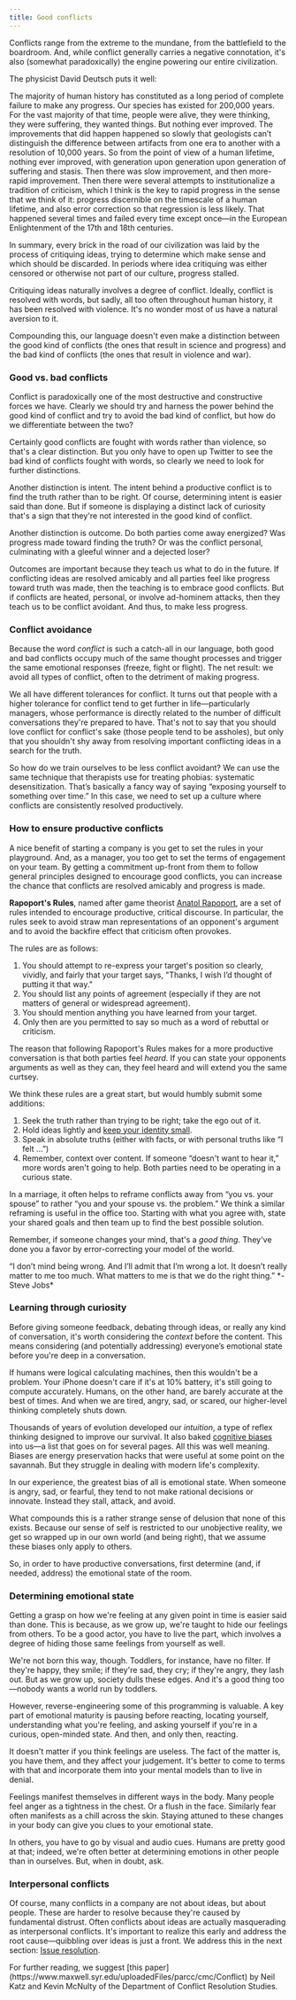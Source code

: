 ```yaml
---
title: Good conflicts
---
```



Conflicts range from the extreme to the mundane, from the battlefield to the boardroom. And, while conflict generally carries a negative connotation, it's also (somewhat paradoxically) the engine powering our entire civilization.

The physicist David Deutsch puts it well:

<Callout emoji="🗣">
The majority of human history has constituted as a long period of complete failure to make any progress. Our species has existed for 200,000 years. For the vast majority of that time, people were alive, they were thinking, they were suffering, they wanted things. But nothing ever improved. The improvements that did happen happened so slowly that geologists can’t distinguish the difference between artifacts from one era to another with a resolution of 10,000 years. So from the point of view of a human lifetime, nothing ever improved, with generation upon generation upon generation of suffering and stasis.
Then there was slow improvement, and then more-rapid improvement. Then there were several attempts to institutionalize a tradition of criticism, which I think is the key to rapid progress in the sense that we think of it: progress discernible on the timescale of a human lifetime, and also error correction so that regression is less likely. That happened several times and failed every time except once—in the European Enlightenment of the 17th and 18th centuries.
</Callout>

In summary, every brick in the road of our civilization was laid by the process of critiquing ideas, trying to determine which make sense and which should be discarded. In periods where idea critiquing was either censored or otherwise not part of our culture, progress stalled.

Critiquing ideas naturally involves a degree of conflict. Ideally, conflict is resolved with words, but sadly, all too often throughout human history, it has been resolved with violence. It's no wonder most of us have a natural aversion to it.

Compounding this, our language doesn't even make a distinction between the good kind of conflicts (the ones that result in science and progress) and the bad kind of conflicts (the ones that result in violence and war).

### Good vs. bad conflicts

Conflict is paradoxically one of the most destructive and constructive forces we have. Clearly we should try and harness the power behind the good kind of conflict and try to avoid the bad kind of conflict, but how do we differentiate between the two?

Certainly good conflicts are fought with words rather than violence, so that's a clear distinction. But you only have to open up Twitter to see the bad kind of conflicts fought with words, so clearly we need to look for further distinctions.

Another distinction is intent. The intent behind a productive conflict is to find the truth rather than to be right. Of course, determining intent is easier said than done. But if someone is displaying a distinct lack of curiosity that's a sign that they're not interested in the good kind of conflict.

Another distinction is outcome. Do both parties come away energized? Was progress made toward finding the truth? Or was the conflict personal, culminating with a gleeful winner and a dejected loser?

Outcomes are important because they teach us what to do in the future. If conflicting ideas are resolved amicably and all parties feel like progress toward truth was made, then the teaching is to embrace good conflicts. But if conflicts are heated, personal, or involve ad-hominem attacks, then they teach us to be conflict avoidant. And thus, to make less progress.

### Conflict avoidance

Because the word *conflict* is such a catch-all in our language, both good and bad conflicts occupy much of the same thought processes and trigger the same emotional responses (freeze, fight or flight). The net result: we avoid all types of conflict, often to the detriment of making progress.

We all have different tolerances for conflict. It turns out that people with a higher tolerance for conflict tend to get further in life—particularly managers, whose performance is directly related to the number of difficult conversations they're prepared to have. That's not to say that you should love conflict for conflict's sake (those people tend to be assholes), but only that you shouldn't shy away from resolving important conflicting ideas in a search for the truth.

So how do we train ourselves to be less conflict avoidant? We can use the same technique that therapists use for treating phobias: systematic desensitization. That’s basically a fancy way of saying “exposing yourself to something over time.” In this case, we need to set up a culture where conflicts are consistently resolved productively.

### How to ensure productive conflicts

A nice benefit of starting a company is you get to set the rules in your playground. And, as a manager, you too get to set the terms of engagement on your team. By getting a commitment up-front from them to follow general principles designed to encourage good conflicts, you can increase the chance that conflicts are resolved amicably and progress is made.

**Rapoport's Rules**, named after game theorist [Anatol Rapoport](https://en.wikipedia.org/wiki/Anatol_Rapoport), are a set of rules intended to encourage productive, critical discourse. In particular, the rules seek to avoid straw man representations of an opponent's argument and to avoid the backfire effect that criticism often provokes.

The rules are as follows:

1. You should attempt to re-express your target's position so clearly, vividly, and fairly that your target says, "Thanks, I wish I’d thought of putting it that way."
2. You should list any points of agreement (especially if they are not matters of general or widespread agreement).
3. You should mention anything you have learned from your target.
4. Only then are you permitted to say so much as a word of rebuttal or criticism.

The reason that following Rapoport's Rules makes for a more productive conversation is that both parties feel *heard*. If you can state your opponents arguments as well as they can, they feel heard and will extend you the same curtsey.

We think these rules are a great start, but would humbly submit some additions:

1. Seek the truth rather than trying to be right; take the ego out of it.
2. Hold ideas lightly and [keep your identity small](http://www.paulgraham.com/identity.html).
3. Speak in absolute truths (either with facts, or with personal truths like “I felt ...”)
4. Remember, context over content. If someone “doesn't want to hear it,” more words aren't going to help. Both parties need to be operating in a curious state.

In a marriage, it often helps to reframe conflicts away from “you vs. your spouse” to rather “you and your spouse vs. the problem.” We think a similar reframing is useful in the office too. Starting with what you agree with, state your shared goals and then team up to find the best possible solution.

Remember, if someone changes your mind, that's a *good thing*. They've done you a favor by error-correcting your model of the world.

<Callout emoji="🗣">
“I don’t mind being wrong. And I’ll admit that I’m wrong a lot. It doesn’t really matter to me too much. What matters to me is that we do the right thing.”
*- Steve Jobs*
</Callout>

### Learning through curiosity

Before giving someone feedback, debating through ideas, or really any kind of conversation, it's worth considering the *context* before the content. This means considering (and potentially addressing) everyone’s emotional state before you're deep in a conversation.

If humans were logical calculating machines, then this wouldn't be a problem. Your iPhone doesn't care if it's at 10% battery, it's still going to compute accurately. Humans, on the other hand, are barely accurate at the best of times. And when we are tired, angry, sad, or scared, our higher-level thinking completely shuts down.

Thousands of years of evolution developed our *intuition*, a type of reflex thinking designed to improve our survival. It also baked [cognitive biases](https://en.wikipedia.org/wiki/List_of_cognitive_biases) into us—a list that goes on for several pages. All this was well meaning. Biases are energy preservation hacks that were useful at some point on the savannah. But they struggle in dealing with modern life's complexity.

In our experience, the greatest bias of all is emotional state. When someone is angry, sad, or fearful, they tend to not make rational decisions or innovate. Instead they stall, attack, and avoid.

What compounds this is a rather strange sense of delusion that none of this exists. Because our sense of self is restricted to our unobjective reality, we get so wrapped up in our own world (and being right), that we assume these biases only apply to others.

So, in order to have productive conversations, first determine (and, if needed, address) the emotional state of the room.

### Determining emotional state

Getting a grasp on how we're feeling at any given point in time is easier said than done. This is because, as we grow up, we're taught to hide our feelings from others. To be a good actor, you have to live the part, which involves a degree of hiding those same feelings from yourself as well.

We're not born this way, though. Toddlers, for instance, have no filter. If they're happy, they smile; if they're sad, they cry; if they're angry, they lash out. But as we grow up, society dulls these edges. And it's a good thing too—nobody wants a world run by toddlers.

However, reverse-engineering some of this programming is valuable. A key part of emotional maturity is pausing before reacting, locating yourself, understanding what you're feeling, and asking yourself if you're in a curious, open-minded state. And then, and only then, reacting.

It doesn't matter if you think feelings are useless. The fact of the matter is, you have them, and they affect your judgement. It's better to come to terms with that and incorporate them into your mental models than to live in denial.

Feelings manifest themselves in different ways in the body. Many people feel anger as a tightness in the chest. Or a flush in the face. Similarly fear often manifests as a chill across the skin. Staying attuned to these changes in your body can give you clues to your emotional state.

In others, you have to go by visual and audio cues. Humans are pretty good at that; indeed, we're often better at determining emotions in other people than in ourselves. But, when in doubt, ask.

### Interpersonal conflicts

Of course, many conflicts in a company are not about ideas, but about people. These are harder to resolve because they're caused by fundamental distrust. Often conflicts about ideas are actually masquerading as interpersonal conflicts. It's important to realize this early and address the root cause—quibbling over ideas is just a front. We address this in the next section: [Issue resolution](/conflict-resolution/issue-resolution).

<Callout emoji="📖">
For further reading, we suggest [this paper](https://www.maxwell.syr.edu/uploadedFiles/parcc/cmc/Conflict) by Neil Katz and Kevin McNulty of the Department of Conflict Resolution Studies.
</Callout>